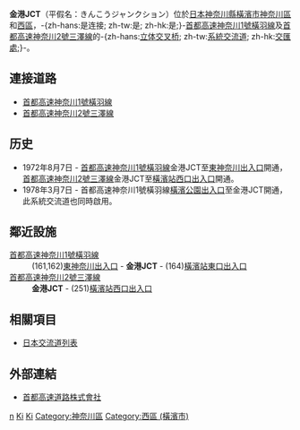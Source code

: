 {{日本公路設施
|設施名稱 = 金港JCT
|色 = 
|圖像 =
|pxl =
|圖像簡介 = 
|公路名稱1 = [[首都高速神奈川1號橫羽線|首都高速神奈川1號橫羽線]]
|IC編號1 = 
|收費站編號1 = 
|記號1 = 
|起點1 = [[羽田出入口|羽田出入口]]
|距離1 = 14.4
|上一設施1 =[[東神奈川出入口|東神奈川出入口]]
|上一設施距離1 = 1.3
|下一設施1 = [[橫濱站東口出入口|橫濱站東口出入口]]
|下一設施距離1 = 0.5
|公路名稱2 = [[首都高速神奈川2號三澤線|首都高速神奈川2號三澤線]]
|IC編號2 = 
|收費站編號2 = 
|記號2 = 
|起點2 = 金港JCT
|距離2 = 0.0
|上一設施2 =
|上一設施距離2 = 
|下一設施2 = [[橫濱站西口出入口|橫濱站西口出入口]]
|下一設施距離2 = 0.6
|連接道路 = 
|啟用日期 = 1972年8月7日
|停用日期 = 
|流量 =
|智能IC = 
|上行營業時間 = 
|上行油站 = 
|上行油站營業時間 = 
|下行營業時間 = 
|下行油站 = 
|下行油站營業時間 = 
|郵政編碼 = 
|所在地 = {{JPN}}[[神奈川縣|神奈川縣]][[橫濱市|橫濱市]][[神奈川區|神奈川區]]和[[西區_(橫濱市)|西區]]
|坐標 = 
|備註 = 
}}
'''金港JCT'''（平假名：きんこうジャンクション）位於[[日本|日本]][[神奈川縣|神奈川縣]][[橫濱市|橫濱市]][[神奈川區|神奈川區]]和[[西區_(橫濱市)|西區]]，-{zh-hans:是连接; zh-tw:是; zh-hk:是;}-[[首都高速神奈川1號橫羽線|首都高速神奈川1號橫羽線]]及[[首都高速神奈川2號三澤線|首都高速神奈川2號三澤線]]的-{zh-hans:[[立体交叉桥|立体交叉桥]]; zh-tw:[[系統交流道|系統交流道]]; zh-hk:[[交匯處|交匯處]];}-。

== 連接道路 ==
*[[首都高速神奈川1號橫羽線|首都高速神奈川1號橫羽線]]
*[[首都高速神奈川2號三澤線|首都高速神奈川2號三澤線]]

== 历史 ==
* 1972年8月7日 - [[首都高速神奈川1號橫羽線|首都高速神奈川1號橫羽線]]金港JCT至[[東神奈川出入口|東神奈川出入口]]開通，[[首都高速神奈川2號三澤線|首都高速神奈川2號三澤線]]金港JCT至[[橫濱站西口出入口|橫濱站西口出入口]]開通。
* 1978年3月7日 - 首都高速神奈川1號橫羽線[[橫濱公園出入口|橫濱公園出入口]]至金港JCT開通，此系統交流道也同時啟用。

== 鄰近設施 ==
; [[首都高速神奈川1號橫羽線|首都高速神奈川1號橫羽線]]
: (161,162)[[東神奈川出入口|東神奈川出入口]] - '''金港JCT''' - (164)[[橫濱站東口出入口|橫濱站東口出入口]]
; [[首都高速神奈川2號三澤線|首都高速神奈川2號三澤線]]
: '''金港JCT''' - (251)[[橫濱站西口出入口|橫濱站西口出入口]]

== 相關項目 ==
* [[日本交流道列表|日本交流道列表]]

== 外部連結 ==
*[https://web.archive.org/web/20120212185421/http://www.shutoko.jp/ 首都高速道路株式會社]{{ja}}

{{首都高速神奈川1號橫羽線}}
{{首都高速神奈川2號三澤線}}

[[Category:日本系統交流道_Ki|n]]
[[Category:神奈川縣交流道|Ki]]
[[Category:首都高速道路系統交流道|Ki]]
[[Category:神奈川區|Category:神奈川區]]
[[Category:西區_(橫濱市)|Category:西區 (橫濱市)]]
